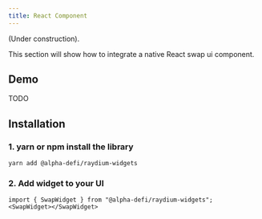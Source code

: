 ```yaml
---
title: React Component
---
```


(Under construction).

This section will show how to integrate a native React swap ui component.

## Demo

TODO

## Installation

### 1. yarn or npm install the library

```
yarn add @alpha-defi/raydium-widgets
```

### 2. Add widget to your UI

```
import { SwapWidget } from "@alpha-defi/raydium-widgets";
<SwapWidget></SwapWidget>
```